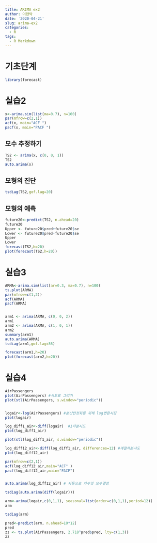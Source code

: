 ```yaml
---
title: ARIMA ex2
author: 이현탁
date: '2020-04-21'
slug: arima-ex2
categories:
  - R
tags:
  - R Markdown
---
```

# 기초단계

```r
library(forecast)
```
# 실습2
```r
x<-arima.sim(list(ma=0.7), n=100)
par(mfrow=c(2,1))
acf(x, main="ACF ")
pacf(x, main="PACF ")
```

## 모수 추정하기
```r
TS2 <- arima(x, c(0, 0, 1))
TS2
auto.arima(x)

```
## 모형의 진단
```r
tsdiag(TS2,gof.lag=20)
```

## 모형의 예측
```r
future20<-predict(TS2, n.ahead=20)
future20
Upper <- future20$pred+future20$se
Lower <- future20$pred-future20$se
Upper
Lower
forecast(TS2,h=20)
plot(forecast(TS2,h=20))

```

# 실습3
```r
ARMA<-arima.sim(list(ar=0.3, ma=0.7), n=100)
ts.plot(ARMA)
par(mfrow=c(1,2))
acf(ARMA)
pacf(ARMA)


arm1 <- arima(ARMA, c(0, 0, 2))
arm1
arm2 <- arima(ARMA, c(1, 0, 1))
arm2
summary(arm1)
auto.arima(ARMA) 
tsdiag(arm1,gof.lag=36)

forecast(arm1,h=20)
plot(forecast(arm2,h=20))

```

# 실습4
```r
AirPassengers
plot(AirPassengers) #시도표 그리기
plot(stl(AirPassengers, s.window="periodic"))


logair<-log(AirPassengers) #분산안정화를 위해 log변환시킴
plot(logair)

log_diff1_air<-diff(logair)  #1차분시도
plot(log_diff1_air)

plot(stl(log_diff1_air, s.window="periodic"))

log_diff12_air<-diff(log_diff1_air, differences=12) #계절차분시도
plot(log_diff12_air)

par(mfrow=c(2,1))
acf(log_diff12_air,main="ACF" )
pacf(log_diff12_air,main="PACF") 


auto.arima(log_diff12_air) # 자동으로 차수및 모수결정

tsdiag(auto.arima(diff(logair)))

arm<-arima(logair,c(0,1,1), seasonal=list(order=c(0,1,1),period=12))
arm

tsdiag(arm)

pred<-predict(arm, n.ahead=10*12)
pred
zz <- ts.plot(AirPassengers, 2.718^pred$pred, lty=c(1,3))
zz
```
